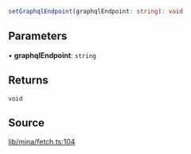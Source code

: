 ```ts
setGraphqlEndpoint(graphqlEndpoint: string): void
```

## Parameters

• **graphqlEndpoint**: `string`

## Returns

`void`

## Source

[lib/mina/fetch.ts:104](https://github.com/o1-labs/o1js/blob/fd7bd4b02f4f7cc1057cd423261d70c22275763a/src/lib/mina/fetch.ts#L104)
